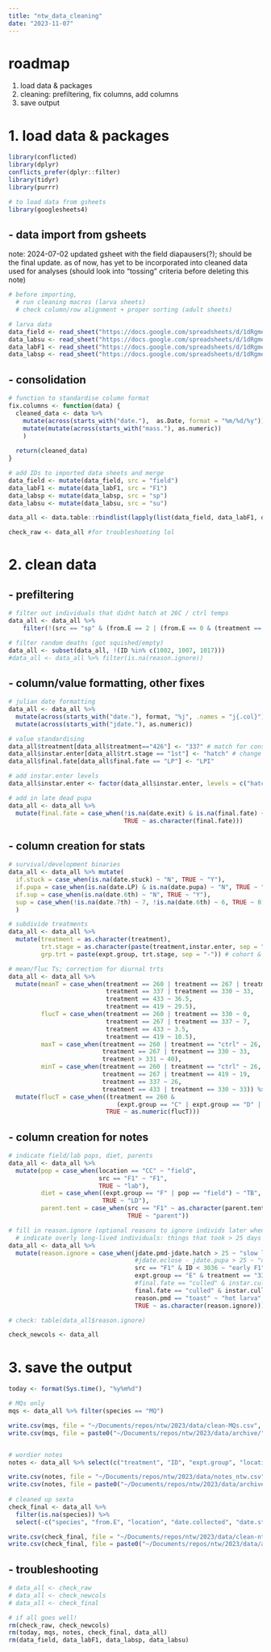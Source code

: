 ```yaml
---
title: "ntw_data_cleaning"
date: "2023-11-07"
---
```


# roadmap

1. load data & packages
2. cleaning: prefiltering, fix columns, add columns
3. save output

# 1. load data & packages
```r
library(conflicted)
library(dplyr)
conflicts_prefer(dplyr::filter)
library(tidyr)
library(purrr)

# to load data from gsheets
library(googlesheets4)
```

## - data import from gsheets

note: 2024-07-02 updated gsheet with the field diapausers(?); should be the final update. as of now, has yet to be incorporated into cleaned data used for analyses (should look into "tossing" criteria before deleting this note)

```r
# before importing,
  # run cleaning macros (larva sheets)
  # check column/row alignment + proper sorting (adult sheets)

# larva data
data_field <- read_sheet("https://docs.google.com/spreadsheets/d/1dRgmeeCW1Ou5ayrtXnEL6NBKLB3Leo9ZHec7Y9AFhm0/edit#gid=188618561", sheet = "june field", col_types = "c")
data_labsu <- read_sheet("https://docs.google.com/spreadsheets/d/1dRgmeeCW1Ou5ayrtXnEL6NBKLB3Leo9ZHec7Y9AFhm0/edit#gid=188618561", sheet="june 2023 lab", col_types = "c")
data_labF1 <- read_sheet("https://docs.google.com/spreadsheets/d/1dRgmeeCW1Ou5ayrtXnEL6NBKLB3Leo9ZHec7Y9AFhm0/edit#gid=188618561", sheet="lab F1", col_types = "c")
data_labsp <- read_sheet("https://docs.google.com/spreadsheets/d/1dRgmeeCW1Ou5ayrtXnEL6NBKLB3Leo9ZHec7Y9AFhm0/edit#gid=188618561", sheet="consolidated + tidyed", col_types = "c")
```

## - consolidation

```r
# function to standardise column format
fix.columns <- function(data) {
  cleaned_data <- data %>%
    mutate(across(starts_with("date."),  as.Date, format = "%m/%d/%y")) %>%
    mutate(mutate(across(starts_with("mass."), as.numeric))
    )
  
  return(cleaned_data)
}

# add IDs to imported data sheets and merge
data_field <- mutate(data_field, src = "field")
data_labF1 <- mutate(data_labF1, src = "F1")
data_labsp <- mutate(data_labsp, src = "sp")
data_labsu <- mutate(data_labsu, src = "su")

data_all <- data.table::rbindlist(lapply(list(data_field, data_labF1, data_labsp, data_labsu), fix.columns), fill = T)

check_raw <- data_all #for troubleshooting lol
```


# 2. clean data

## - prefiltering
```r
# filter out individuals that didnt hatch at 26C / ctrl temps
data_all <- data_all %>%
    filter(!(src == "sp" & (from.E == 2 | (from.E == 0 & (treatment == 337 | treatment == 330 | treatment == 267)))))

# filter random deaths (got squished/empty)
data_all <- subset(data_all, !(ID %in% c(1002, 1007, 1017)))
#data_all <- data_all %>% filter(is.na(reason.ignore))
```

## - column/value formatting, other fixes
```r
# julian date formatting
data_all <- data_all %>%
  mutate(across(starts_with("date."), format, "%j", .names = "j{.col}")) %>%
  mutate(across(starts_with("jdate."), as.numeric))

# value standardising
data_all$treatment[data_all$treatment=="426"] <- "337" # match for consistency
data_all$instar.enter[data_all$trt.stage == "1st"] <- "hatch" # change field 1sts to hatchlings
data_all$final.fate[data_all$final.fate == "LP"] <- "LPI"

# add instar.enter levels
data_all$instar.enter <- factor(data_all$instar.enter, levels = c("hatch", "1st", "3rd", "4th"))

# add in late dead pupa
data_all <- data_all %>%
  mutate(final.fate = case_when(!is.na(date.exit) & is.na(final.fate) ~ "pupa",
                                TRUE ~ as.character(final.fate)))
```

## - column creation for stats
```r
# survival/development binaries
data_all <- data_all %>% mutate(
  if.stuck = case_when(is.na(date.stuck) ~ "N", TRUE ~ "Y"),
  if.pupa = case_when(is.na(date.LP) & is.na(date.pupa) ~ "N", TRUE ~ "Y"),
  if.sup = case_when(is.na(date.6th) ~ "N", TRUE ~ "Y"),
  sup = case_when(!is.na(date.7th) ~ 7, !is.na(date.6th) ~ 6, TRUE ~ 0) # type of sup
  )

# subdivide treatments
data_all <- data_all %>%
  mutate(treatment = as.character(treatment),
         trt.stage = as.character(paste(treatment,instar.enter, sep = "-")), # treatment @ instar
         grp.trt = paste(expt.group, trt.stage, sep = "-")) # cohort & treatment

# mean/fluc Ts; correction for diurnal trts
data_all <- data_all %>%
  mutate(meanT = case_when(treatment == 260 | treatment == 267 | treatment == "ctrl" ~ 26,
                           treatment == 337 | treatment == 330 ~ 33,
                           treatment == 433 ~ 36.5,
                           treatment == 419 ~ 29.5),
         flucT = case_when(treatment == 260 | treatment == 330 ~ 0,
                           treatment == 267 | treatment == 337 ~ 7,
                           treatment == 433 ~ 3.5,
                           treatment == 419 ~ 10.5),
         maxT = case_when(treatment == 260 | treatment == "ctrl" ~ 26,
                          treatment == 267 | treatment == 330 ~ 33,
                          treatment > 331 ~ 40),
         minT = case_when(treatment == 260 | treatment == "ctrl" ~ 26,
                          treatment == 267 | treatment == 419 ~ 19,
                          treatment == 337 ~ 26,
                          treatment == 433 | treatment == 330 ~ 33)) %>%
  mutate(flucT = case_when((treatment == 260 & 
                              (expt.group == "C" | expt.group == "D" | expt.group == "E" | expt.group == "F" | expt.group == "G" | expt.group == "H")) ~ 2.5,
                           TRUE ~ as.numeric(flucT)))
```

## - column creation for notes
```r
# indicate field/lab pops, diet, parents
data_all <- data_all %>%
  mutate(pop = case_when(location == "CC" ~ "field",
                         src == "F1" ~ "F1",
                         TRUE ~ "lab"),
         diet = case_when((expt.group == "F" | pop == "field") ~ "TB",
                          TRUE ~ "LD"),
         parent.tent = case_when(src == "F1" ~ as.character(parent.tent),
                                 TRUE ~ "parent"))

# fill in reason.ignore (optional reasons to ignore individs later when graphing/stats/etc)
  # indicate overly long-lived individuals: things that took > 25 days to die
data_all <- data_all %>% 
  mutate(reason.ignore = case_when(jdate.pmd-jdate.hatch > 25 ~ "slow larva",
                                   #jdate.eclose - jdate.pupa > 25 ~ "diapaused?",
                                   src == "F1" & ID < 3036 ~ "early F1",
                                   expt.group == "E" & treatment == "337" & ID < 247 ~ "early field",
                                   #final.fate == "culled" & instar.culled == "pupa" ~ "winter culling",
                                   final.fate == "culled" & instar.culled != "pupa" ~ "culled larva",
                                   reason.pmd == "toast" ~ "hot larva",
                                   TRUE ~ as.character(reason.ignore)))

# check: table(data_all$reason.ignore)

check_newcols <- data_all
```

# 3. save the output

```r
today <- format(Sys.time(), "%y%m%d")

# MQs only
mqs <- data_all %>% filter(species == "MQ")

write.csv(mqs, file = "~/Documents/repos/ntw/2023/data/clean-MQs.csv", row.names = FALSE)
write.csv(mqs, file = paste0("~/Documents/repos/ntw/2023/data/archive/", today, "_clean-MQs.csv" ), row.names = FALSE)


# wordier notes
notes <- data_all %>% select(c("treatment", "ID", "expt.group", "location", "date.collected", "date.stuck", "time.in.approx", "dv", "mass.died", "pupa.deformities", "notes", "reason.pmd", "reason.ignore", ends_with(".stuck"), ends_with(".culled")))

write.csv(notes, file = "~/Documents/repos/ntw/2023/data/notes_ntw.csv", row.names = FALSE)
write.csv(notes, file = paste0("~/Documents/repos/ntw/2023/data/archive/", today, "_notes_ntw.csv" ), row.names = FALSE)
  
# cleaned up sexta
check_final <- data_all %>%
  filter(is.na(species)) %>% 
  select(-c("species", "from.E", "location", "date.collected", "date.stuck", "time.in.approx", "dv", "pupa.deformities", "mass.died", "toss.if", "old.date.pmd", "reason.pmd", "fate.code", "notes", "mass.stuck", "date.stuck", ends_with(".culled"), "eclose-3"))

write.csv(check_final, file = "~/Documents/repos/ntw/2023/data/clean-ntw.csv", row.names = FALSE)
write.csv(check_final, file = paste0("~/Documents/repos/ntw/2023/data/archive/", today, "_clean_ntw.csv" ), row.names = FALSE)
```

## - troubleshooting

```r
# data_all <- check_raw
# data_all <- check_newcols
# data_all <- check_final
```

```r
# if all goes well!
rm(check_raw, check_newcols)
rm(today, mqs, notes, check_final, data_all)
rm(data_field, data_labF1, data_labsp, data_labsu)
```

